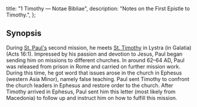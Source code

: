   title: "1 Timothy — Notae Bibliae",
  description: "Notes on the First Epistle to Timothy.",
};

<Initial text="First Timothy"/>

## Synopsis

During [St. Paul's](/people/saints/paul) second mission, he meets [St. Timothy](/people/saints/timothy) in Lystra (in Galatia) (Acts 16:1). Impressed by his passion and devotion to Jesus, Paul began sending him on missions to different churches. In around 62–64 AD, Paul was released from prison in Rome and carried on further mission work. During this time, he got word that issues arose in the church in Ephesus (western Asia Minor), namely false teaching. Paul sent Timothy to confront the church leaders in Ephesus and restore order to the church. After Timothy arrived in Ephesus, Paul sent him this letter (most likely from Macedonia) to follow up and instruct him on how to fulfill this mission.
